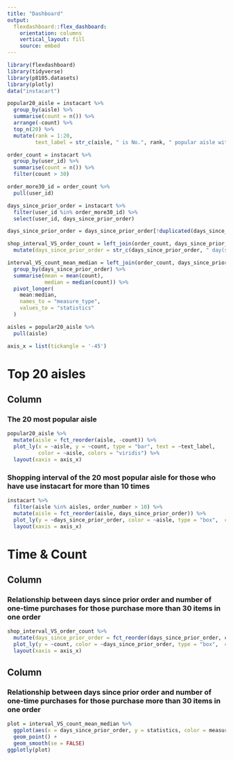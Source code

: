 ```yaml
---
title: "Dashboard"
output: 
  flexdashboard::flex_dashboard:
    orientation: columns
    vertical_layout: fill
    source: embed
---
```


```r
library(flexdashboard)
library(tidyverse)
library(p8105.datasets)
library(plotly)
data("instacart")
```

```r
popular20_aisle = instacart %>% 
  group_by(aisle) %>% 
  summarise(count = n()) %>% 
  arrange(-count) %>% 
  top_n(20) %>% 
  mutate(rank = 1:20,
         text_label = str_c(aisle, " is No.", rank, " popular aisle with ", count, " orders"))
```


```r
order_count = instacart %>% 
  group_by(user_id) %>% 
  summarise(count = n()) %>% 
  filter(count > 30)

order_more30_id = order_count %>% 
  pull(user_id)

days_since_prior_order = instacart %>% 
  filter(user_id %in% order_more30_id) %>% 
  select(user_id, days_since_prior_order) 

days_since_prior_order = days_since_prior_order[!duplicated(days_since_prior_order[,1]),]

shop_interval_VS_order_count = left_join(order_count, days_since_prior_order) %>% 
  mutate(days_since_prior_order = str_c(days_since_prior_order, " day(s)"))
```


```r
interval_VS_count_mean_median = left_join(order_count, days_since_prior_order) %>% 
  group_by(days_since_prior_order) %>% 
  summarise(mean = mean(count),
            median = median(count)) %>% 
  pivot_longer(
    mean:median, 
    names_to = "measure_type",
    values_to = "statistics"
  )
```

```r
aisles = popular20_aisle %>% 
  pull(aisle)
```

```r
axis_x = list(tickangle = '-45')
```

Top 20 aisles
=======================================================================

Column {data-width=500}
-----------------------------------------------------------------------

### The 20 most popular aisle 

```r
popular20_aisle %>% 
  mutate(aisle = fct_reorder(aisle, -count)) %>% 
  plot_ly(x = ~aisle, y = ~count, type = "bar", text = ~text_label,
          color = ~aisle, colors = "viridis") %>% 
  layout(xaxis = axis_x)
```

### Shopping interval of the 20 most popular aisle for those who have use instacart for more than 10 times

```r
instacart %>% 
  filter(aisle %in% aisles, order_number > 10) %>% 
  mutate(aisle = fct_reorder(aisle, days_since_prior_order)) %>% 
  plot_ly(y = ~days_since_prior_order, color = ~aisle, type = "box",  colors = "viridis") %>% 
  layout(xaxis = axis_x)
```

Time & Count
=======================================================================

Column {data-width=500}
-----------------------------------------------------------------------

### Relationship between days since prior order and number of one-time purchases for those purchase more than 30 items in one order

```r
shop_interval_VS_order_count %>% 
  mutate(days_since_prior_order = fct_reorder(days_since_prior_order, count)) %>% 
  plot_ly(y = ~count, color = ~days_since_prior_order, type = "box",  colors = "viridis") %>% 
  layout(xaxis = axis_x)

```


Column {data-width=500}
-----------------------------------------------------------------------
### Relationship between days since prior order and number of one-time purchases for those purchase more than 30 items in one order

```r
plot = interval_VS_count_mean_median %>% 
  ggplot(aes(x = days_since_prior_order, y = statistics, color = measure_type)) +
  geom_point() +
  geom_smooth(se = FALSE)
ggplotly(plot)
``` 

